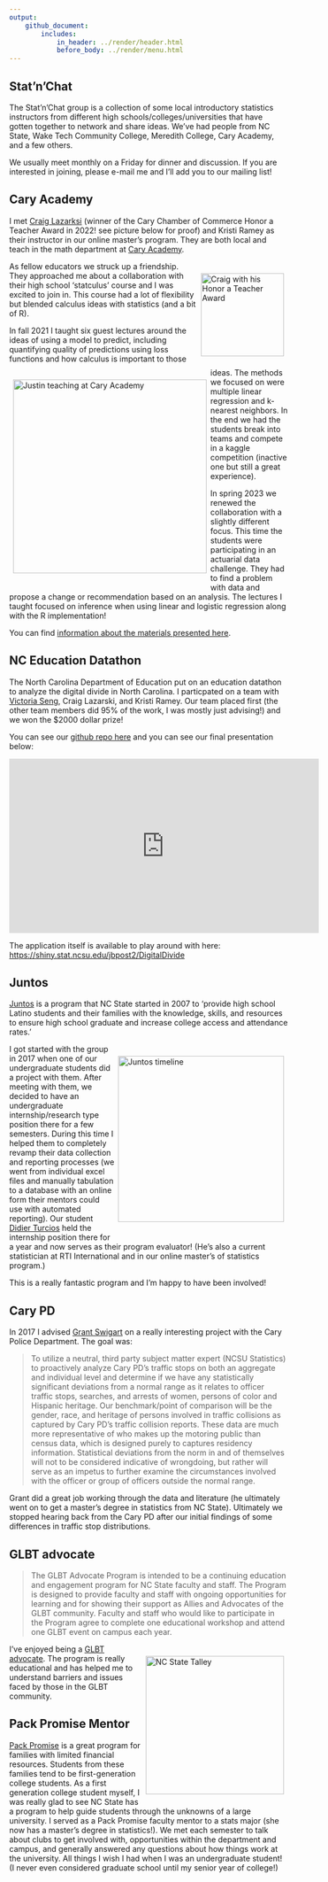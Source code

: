 ```yaml
---
output: 
    github_document:
        includes: 
            in_header: ../render/header.html
            before_body: ../render/menu.html
---
```



## Stat'n'Chat

The Stat'n'Chat group is a collection of some local introductory statistics instructors from different high schools/colleges/universities that have gotten together to network and share ideas. We've had people from NC State, Wake Tech Community College, Meredith College, Cary Academy, and a few others.

We usually meet monthly on a Friday for dinner and discussion.  If you are interested in joining, please e-mail me and I'll add you to our mailing list!

## Cary Academy

I met [Craig Lazarksi](https://www.linkedin.com/in/craig-lazarski/) (winner of the Cary Chamber of Commerce Honor a Teacher Award in 2022! see picture below for proof) and Kristi Ramey as their instructor in our online master's program. They are both local and teach in the math department at [Cary Academy](https://www.caryacademy.org/).

<div style = "float: right; padding: 7px 7px 7px 7px;">
  <img src = "../images/CraigAward.jpg" alt = "Craig with his Honor a Teacher Award" width = "150">
</div> 
As fellow educators we struck up a friendship. They approached me about a collaboration with their high school 'statculus' course and I was excited to join in. This course had a lot of flexibility but blended calculus ideas with statistics (and a bit of R).

<div style = "float: left; padding: 7px 7px 7px 7px;">
  <img src = "../images/JustinCaryAcademy.jpg" alt = "Justin teaching at Cary Academy" width = "350">
</div> 
In fall 2021 I taught six guest lectures around the ideas of using a model to predict, including quantifying quality of predictions using loss functions and how calculus is important to those ideas. The methods we focused on were multiple linear regression and k-nearest neighbors.  In the end we had the students break into teams and compete in a kaggle competition (inactive one but still a great experience). 

In spring 2023 we renewed the collaboration with a slightly different focus. This time the students were participating in an actuarial data challenge. They had to find a problem with data and propose a change or recommendation based on an analysis. The lectures I taught focused on inference when using linear and logistic regression along with the R implementation!

You can find [information about the materials presented here](https://github.com/jbpost2/caryAcademy).

## NC Education Datathon

The North Carolina Department of Education put on an education datathon to analyze the digital divide in North Carolina. I particpated on a team with [Victoria Seng](https://www.linkedin.com/in/victoria-seng/), Craig Lazarski, and Kristi Ramey. Our team placed first (the other team members did 95% of the work, I was mostly just advising!) and we won the \$2000 dollar prize!

You can see our [github repo here](https://github.com/jbpost2/Edu-tastic) and you can see our final presentation below:

<iframe width="560" height="315" src="https://www.youtube.com/embed/qPrM3FqpAf8" title="YouTube video player" frameborder="0" allow="accelerometer; autoplay; clipboard-write; encrypted-media; gyroscope; picture-in-picture" allowfullscreen></iframe>

The application itself is available to play around with here: <https://shiny.stat.ncsu.edu/jbpost2/DigitalDivide>


## Juntos

[Juntos](https://juntos.dasa.ncsu.edu/#) is a program that NC State started in 2007 to 'provide high school Latino students and their families with the knowledge, skills, and resources to ensure high school graduate and increase college access and attendance rates.'

<div style = "float: right; padding: 7px 7px 7px 7px;">
  <img src = "../images/TL-2.png" alt = "Juntos timeline" width = "300">
</div> 

I got started with the group in 2017 when one of our undergraduate students did a project with them. After meeting with them, we decided to have an undergraduate internship/research type position there for a few semesters. During this time I helped them to completely revamp their data collection and reporting processes (we went from individual excel files and manually tabulation to a database with an online form their mentors could use with automated reporting). Our student [Didier Turcios](https://www.linkedin.com/in/didierturcios/) held the internship position there for a year and now serves as their program evaluator! (He's also a current statistician at RTI International and in our online master's of statistics program.)

This is a really fantastic program and I'm happy to have been involved!

## Cary PD

In 2017 I advised [Grant Swigart](https://www.linkedin.com/in/grantswigart/) on a really interesting project with the Cary Police Department. The goal was:

> To utilize a neutral, third party subject matter expert (NCSU Statistics) to proactively analyze Cary PD’s traffic stops on both an aggregate and individual level and determine if we have any statistically significant deviations from a normal range as it relates to officer traffic stops, searches, and arrests of women, persons of color and Hispanic heritage.  Our benchmark/point of comparison will be the gender, race, and heritage of persons involved in traffic collisions as captured by Cary PD’s traffic collision reports.  These data are much more representative of who makes up the motoring public than census data, which is designed purely to captures residency information. Statistical deviations from the norm in and of themselves will not to be considered indicative of wrongdoing, but rather will serve as an impetus to further examine the circumstances involved with the officer or group of officers outside the normal range.

Grant did a great job working through the data and literature (he ultimately went on to get a master's degree in statistics from NC State). Ultimately we stopped hearing back from the Cary PD after our initial findings of some differences in traffic stop distributions.


## GLBT advocate

> The GLBT Advocate Program is intended to be a continuing education and engagement program for NC State faculty and staff. The Program is designed to provide faculty and staff with ongoing opportunities for learning and for showing their support as Allies and Advocates of the GLBT community. Faculty and staff who would like to participate in the Program agree to complete one educational workshop and attend one GLBT event on campus each year. 

<div style = "float: right; padding: 7px 7px 7px 7px;">
  <img src = "../images/WWW.RespectPack.2017.jpg" alt = "NC State Talley" width = "250">
</div> 

I've enjoyed being a [GLBT advocate](https://diversity.ncsu.edu/glbt/glbt-advocate-list/). The program is really educational and has helped me to understand barriers and issues faced by those in the GLBT community.


## Pack Promise Mentor

[Pack Promise](https://news.ncsu.edu/tag/pack-promise/) is a great program for families with limited financial resources. Students from these families tend to be first-generation college students. As a first generation college student myself, I was really glad to see NC State has a program to help guide students through the unknowns of a large university. I served as a Pack Promise faculty mentor to a stats major (she now has a master's degree in statistics!). We met each semester to talk about clubs to get involved with, opportunities within the department and campus, and generally answered any questions about how things work at the university. All things I wish I had when I was an undergraduate student! (I never even considered graduate school until my senior year of college!)  
